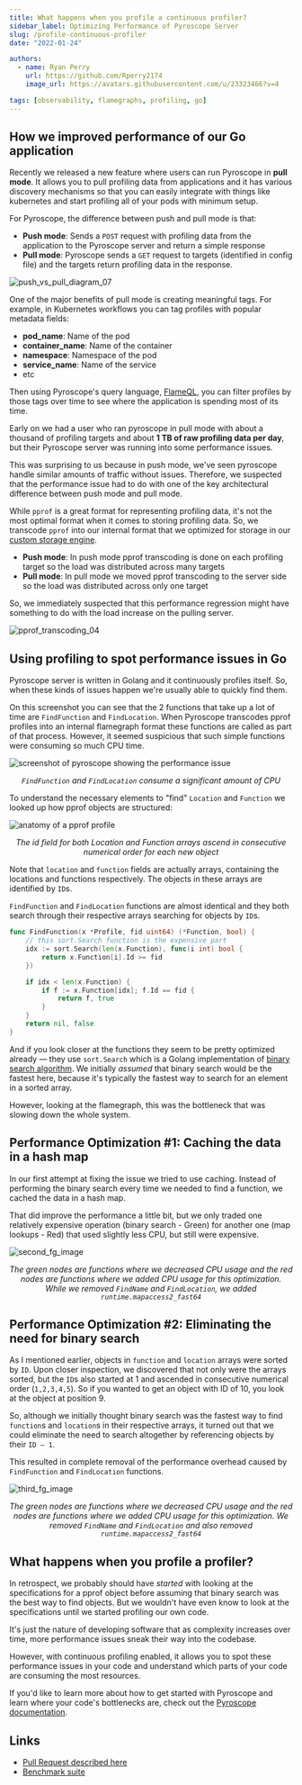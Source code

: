 ```yaml
---
title: What happens when you profile a continuous profiler?
sidebar_label: Optimizing Performance of Pyroscope Server
slug: /profile-continuous-profiler
date: "2022-01-24"

authors:
  - name: Ryan Perry
    url: https://github.com/Rperry2174
    image_url: https://avatars.githubusercontent.com/u/23323466?v=4

tags: [observability, flamegraphs, profiling, go]
---
```


## How we improved performance of our Go application

Recently we released a new feature where users can run Pyroscope in **pull mode**. It allows you to pull profiling data from applications and it has various discovery mechanisms so that you can easily integrate with things like kubernetes and start profiling all of your pods with minimum setup. 

For Pyroscope, the difference between push and pull mode is that:
- **Push mode**: Sends a `POST` request with profiling data from the application to the Pyroscope server and return a simple response
- **Pull mode**: Pyroscope sends a `GET` request to targets (identified in config file) and the targets return profiling data in the response.

![push_vs_pull_diagram_07](https://user-images.githubusercontent.com/23323466/149289440-564c6e34-03cb-496d-bddc-faa96d075ced.gif)
<!--truncate-->

One of the major benefits of pull mode is creating meaningful tags. For example, in Kubernetes workflows you can tag profiles with popular metadata fields:
- **pod_name**: Name of the pod
- **container_name**: Name of the container
- **namespace**: Namespace of the pod
- **service_name**: Name of the service
- etc

Then using Pyroscope's query language, [FlameQL](/docs/flameql), you can filter profiles by those tags over time to see where the application is spending most of its time.

Early on we had a user who ran pyroscope in pull mode with about a thousand of profiling targets and about **1 TB of raw profiling data per day**, but their Pyroscope server was running into some performance issues. 

This was surprising to us because in push mode, we've seen pyroscope handle similar amounts of traffic without issues. Therefore, we suspected that the performance issue had to do with one of the key architectural difference between push mode and pull mode. 

While `pprof` is a great format for representing profiling data, it's not the most optimal format when it comes to storing profiling data. So, we transcode `pprof` into our internal format that we optimized for storage in our [custom storage engine](/docs/storage-design).
- **Push mode**: In push mode pprof transcoding is done on each profiling target so the load was distributed across many targets
- **Pull mode**: In pull mode we moved pprof transcoding to the server side so the load was distributed across only one target

So, we immediately suspected that this performance regression might have something to do with the load increase on the pulling server.

![pprof_transcoding_04](https://user-images.githubusercontent.com/23323466/150457067-3f62aa87-e05b-48d2-821e-6d2770155f9c.gif)

## Using profiling to spot performance issues in Go

Pyroscope server is written in Golang and it continuously profiles itself. So, when these kinds of issues happen we're usually able to quickly find them.

On this screenshot you can see that the 2 functions that take up a lot of time are `FindFunction` and `FindLocation`. When Pyroscope transcodes pprof profiles into an internal flamegraph format these functions are called as part of that process.
However, it seemed suspicious that such simple functions were consuming so much CPU time.

<div style={{ width: "100%", margin: "auto" }}>

![screenshot of pyroscope showing the performance issue](https://user-images.githubusercontent.com/662636/149874240-438e017e-3c99-457f-963b-9d91d2a586ec.png)

</div>
<center style={{margin:"-15px 20px 20px"}}><i><code>FindFunction</code> and <code>FindLocation</code> consume a significant amount of CPU</i></center>


To understand the necessary elements to "find" `Location` and `Function` we looked up how pprof objects are structured:
<div style={{ width: "100%", margin: "auto", background: "rgba(255,255,255,0.33)", borderRadius: "10px" }}>


![anatomy of a pprof profile](https://user-images.githubusercontent.com/23323466/147887879-84058c51-5be4-4ccc-8c37-6784ddfc577d.png)

</div>
<center style={{margin:"-15px 20px 20px"}}><i>The id field for both Location and Function arrays ascend in consecutive numerical order for each new object</i></center>

Note that `location` and `function` fields are actually arrays, containing the locations and functions respectively. The objects in these arrays are identified by `ID`s.

`FindFunction` and `FindLocation` functions are almost identical and they both search through their respective arrays searching for objects by `ID`s.

```go
func FindFunction(x *Profile, fid uint64) (*Function, bool) {
	// this sort.Search function is the expensive part
	idx := sort.Search(len(x.Function), func(i int) bool {
		return x.Function[i].Id >= fid
	})

	if idx < len(x.Function) {
		if f := x.Function[idx]; f.Id == fid {
			return f, true
		}
	}
	return nil, false
}
```

And if you look closer at the functions they seem to be pretty optimized already — they use `sort.Search` which is a Golang implementation of [binary search algorithm](https://en.wikipedia.org/wiki/Binary_search_algorithm). We initially *assumed* that binary search would be the fastest here, because it's typically the fastest way to search for an element in a sorted array.

However, looking at the flamegraph, this was the bottleneck that was slowing down the whole system.

## Performance Optimization #1: Caching the data in a hash map

In our first attempt at fixing the issue we tried to use caching. Instead of performing the binary search every time we needed to find a function, we cached the data in a hash map.

That did improve the performance a little bit, but we only traded one relatively expensive operation (binary search - Green) for another one (map lookups - Red) that used slightly less CPU, but still were expensive.

<div style={{ width: "100%", margin: "auto" }}>

![second_fg_image](https://user-images.githubusercontent.com/23323466/150471936-05090ee0-a962-4699-94d0-a18f3168f7cc.png)

</div>

<center style={{margin:"-15px 20px 20px"}}><i>The green nodes are functions where we decreased CPU usage and the red nodes are functions where we added CPU usage for this optimization. While we removed <code>FindName</code> and <code>FindLocation</code>, we added <code>runtime.mapaccess2_fast64</code></i></center>

## Performance Optimization #2: Eliminating the need for binary search

As I mentioned earlier, objects in `function` and `location` arrays were sorted by `ID`. Upon closer inspection, we discovered that not only were the arrays sorted, but the `ID`s also started at 1 and ascended in consecutive numerical order (`1,2,3,4,5`). So if you wanted to get an object with ID of 10, you look at the object at position 9.

<!-- (TODO: ask Anton about pprof spec) -->

So, although we initially thought binary search was the fastest way to find `function`s and `location`s in their respective arrays, it turned out that we could eliminate the need to search altogether by referencing objects by their `ID – 1`.

This resulted in complete removal of the performance overhead caused by `FindFunction` and `FindLocation` functions.

<div style={{ width: "100%", margin: "auto" }}>

![third_fg_image](https://user-images.githubusercontent.com/23323466/150475638-d85225d1-030c-4112-ba11-50a0b9e570b1.png)
</div>

<center style={{margin:"-15px 20px 20px"}}><i>The green nodes are functions where we decreased CPU usage and the red nodes are functions where we added CPU usage for this optimization. We removed <code>FindName</code> and <code>FindLocation</code> and also removed <code>runtime.mapaccess2_fast64</code></i></center>

## What happens when you profile a profiler?

In retrospect, we probably should have _started_ with looking at the specifications for a pprof object before assuming that binary search was the best way to find objects.
But we wouldn't have even know to look at the specifications until we started profiling our own code.

It's just the nature of developing software that as complexity increases over time, more performance issues sneak their way into the codebase. 

However, with continuous profiling enabled, it allows you to spot these performance issues in your code and understand which parts of your code are consuming the most resources. 

If you'd like to learn more about how to get started with Pyroscope and learn where your code's bottlenecks are, check out the [Pyroscope documentation](/docs/installing-pyroscope-overview).

## Links

* [Pull Request described here](https://github.com/pyroscope-io/pyroscope/pull/628)
* [Benchmark suite](https://github.com/pyroscope-io/pyroscope/tree/main/benchmark)
